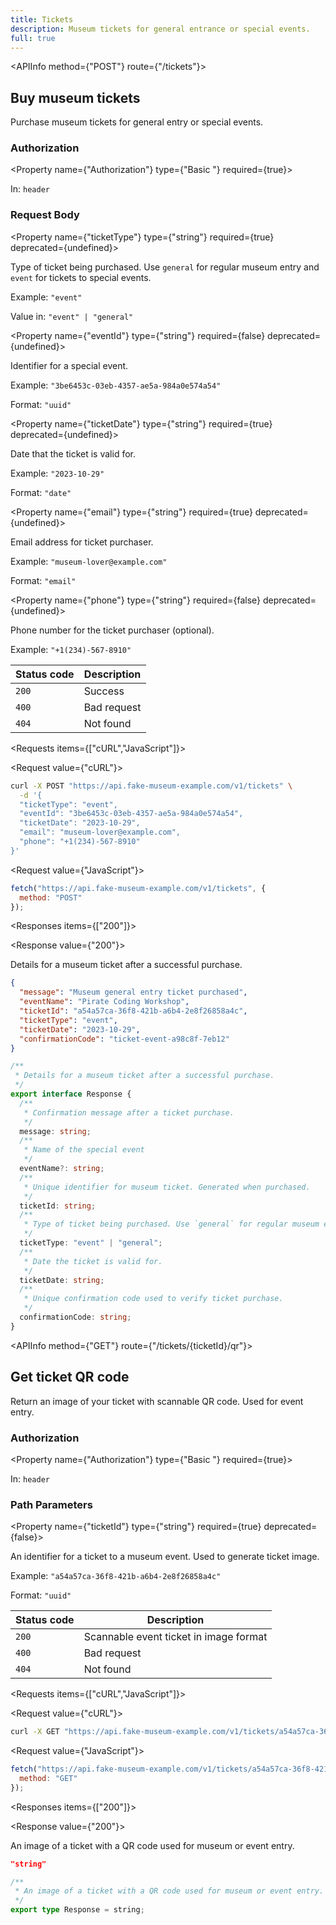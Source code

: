 ```yaml
---
title: Tickets
description: Museum tickets for general entrance or special events.
full: true
---
```



<Root>

<API>

<APIInfo method={"POST"} route={"/tickets"}>

## Buy museum tickets

Purchase museum tickets for general entry or special events.

### Authorization

<Property name={"Authorization"} type={"Basic <token>"} required={true}>

In: `header`

</Property>

### Request Body

<Property name={"ticketType"} type={"string"} required={true} deprecated={undefined}>

Type of ticket being purchased. Use `general` for regular museum entry and `event` for tickets to special events.

<span>Example:  `"event"`</span>

<span>Value in:  `"event" | "general"`</span>

</Property>

<Property name={"eventId"} type={"string"} required={false} deprecated={undefined}>

Identifier for a special event.

<span>Example:  `"3be6453c-03eb-4357-ae5a-984a0e574a54"`</span>

<span>Format:  `"uuid"`</span>

</Property>

<Property name={"ticketDate"} type={"string"} required={true} deprecated={undefined}>

Date that the ticket is valid for.

<span>Example:  `"2023-10-29"`</span>

<span>Format:  `"date"`</span>

</Property>

<Property name={"email"} type={"string"} required={true} deprecated={undefined}>

Email address for ticket purchaser.

<span>Example:  `"museum-lover@example.com"`</span>

<span>Format:  `"email"`</span>

</Property>

<Property name={"phone"} type={"string"} required={false} deprecated={undefined}>

Phone number for the ticket purchaser (optional).

<span>Example:  `"+1(234)-567-8910"`</span>

</Property>

| Status code | Description |
| ----------- | ----------- |
| `200` | Success |
| `400` | Bad request |
| `404` | Not found |

</APIInfo>

<APIExample>

<Requests items={["cURL","JavaScript"]}>

<Request value={"cURL"}>

```bash
curl -X POST "https://api.fake-museum-example.com/v1/tickets" \
  -d '{
  "ticketType": "event",
  "eventId": "3be6453c-03eb-4357-ae5a-984a0e574a54",
  "ticketDate": "2023-10-29",
  "email": "museum-lover@example.com",
  "phone": "+1(234)-567-8910"
}'
```

</Request>

<Request value={"JavaScript"}>

```js
fetch("https://api.fake-museum-example.com/v1/tickets", {
  method: "POST"
});
```

</Request>

</Requests>

<Responses items={["200"]}>

<Response value={"200"}>

Details for a museum ticket after a successful purchase.

<ResponseTypes>

<ExampleResponse>

```json
{
  "message": "Museum general entry ticket purchased",
  "eventName": "Pirate Coding Workshop",
  "ticketId": "a54a57ca-36f8-421b-a6b4-2e8f26858a4c",
  "ticketType": "event",
  "ticketDate": "2023-10-29",
  "confirmationCode": "ticket-event-a98c8f-7eb12"
}
```

</ExampleResponse>

<TypeScriptResponse>

```ts
/**
 * Details for a museum ticket after a successful purchase.
 */
export interface Response {
  /**
   * Confirmation message after a ticket purchase.
   */
  message: string;
  /**
   * Name of the special event
   */
  eventName?: string;
  /**
   * Unique identifier for museum ticket. Generated when purchased.
   */
  ticketId: string;
  /**
   * Type of ticket being purchased. Use `general` for regular museum entry and `event` for tickets to special events.
   */
  ticketType: "event" | "general";
  /**
   * Date the ticket is valid for.
   */
  ticketDate: string;
  /**
   * Unique confirmation code used to verify ticket purchase.
   */
  confirmationCode: string;
}
```

</TypeScriptResponse>

</ResponseTypes>

</Response>

</Responses>

</APIExample>

</API>

<API>

<APIInfo method={"GET"} route={"/tickets/{ticketId}/qr"}>

## Get ticket QR code

Return an image of your ticket with scannable QR code. Used for event entry.

### Authorization

<Property name={"Authorization"} type={"Basic <token>"} required={true}>

In: `header`

</Property>

### Path Parameters

<Property name={"ticketId"} type={"string"} required={true} deprecated={false}>

An identifier for a ticket to a museum event. Used to generate ticket image.

<span>Example:  `"a54a57ca-36f8-421b-a6b4-2e8f26858a4c"`</span>

<span>Format:  `"uuid"`</span>

</Property>

| Status code | Description |
| ----------- | ----------- |
| `200` | Scannable event ticket in image format |
| `400` | Bad request |
| `404` | Not found |

</APIInfo>

<APIExample>

<Requests items={["cURL","JavaScript"]}>

<Request value={"cURL"}>

```bash
curl -X GET "https://api.fake-museum-example.com/v1/tickets/a54a57ca-36f8-421b-a6b4-2e8f26858a4c/qr"
```

</Request>

<Request value={"JavaScript"}>

```js
fetch("https://api.fake-museum-example.com/v1/tickets/a54a57ca-36f8-421b-a6b4-2e8f26858a4c/qr", {
  method: "GET"
});
```

</Request>

</Requests>

<Responses items={["200"]}>

<Response value={"200"}>

An image of a ticket with a QR code used for museum or event entry.

<ResponseTypes>

<ExampleResponse>

```json
"string"
```

</ExampleResponse>

<TypeScriptResponse>

```ts
/**
 * An image of a ticket with a QR code used for museum or event entry.
 */
export type Response = string;
```

</TypeScriptResponse>

</ResponseTypes>

</Response>

</Responses>

</APIExample>

</API>

</Root>